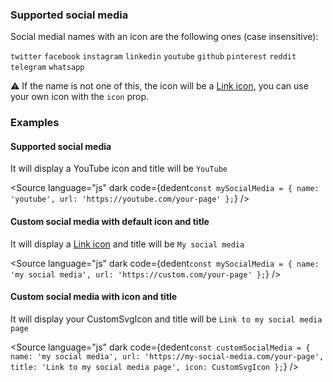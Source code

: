 


<Meta title="Types/SocialMedia" />

<InterfaceDoc doc={doc.SocialMedia} />

### Supported social media

Social medial names with an icon are the following ones (case insensitive):

`twitter` `facebook` `instagram` `linkedin` `youtube` `github` `pinterest` `reddit` `telegram` `whatsapp`

⚠ If the name is not one of this, the icon will be a [Link icon](https://mui.com/material-ui/material-icons/?query=link&selected=Link), you can use your own icon with the `icon` prop.

### Examples

#### Supported social media

It will display a YouTube icon and title will be `YouTube`

<Source
    language="js"
    dark
    code={dedent`
        const mySocialMedia = {
            name: 'youtube',
            url: 'https://youtube.com/your-page'
        };
    `}
/>

#### Custom social media with default icon and title

It will display a [Link icon](https://mui.com/material-ui/material-icons/?query=link&selected=Link) and title will be `My social media`

<Source
    language="js"
    dark
    code={dedent`
        const mySocialMedia = {
            name: 'my social media',
            url: 'https://custom.com/your-page'
        };
    `}
/>

#### Custom social media with icon and title

It will display your CustomSvgIcon and title will be `Link to my social media page`

<Source
    language="js"
    dark
    code={dedent`
        const customSocialMedia = {
            name: 'my social media',
            url: 'https://my-social-media.com/your-page',
            title: 'Link to my social media page',
            icon: CustomSvgIcon
        };
    `}
/>
